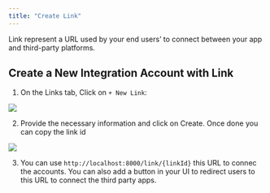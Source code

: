 ```yaml
---
title: "Create Link"
---
```


Link represent a URL used by your end users’ to connect between your app and third-party platforms.

## Create a New Integration Account with Link

1. On the Links tab, Click on `+ New Link`:

<Frame>
  <img src="/images/integration_account/create_link.png" />
</Frame>

2. Provide the necessary information and click on Create. Once done you can copy the link id

<Frame>
  <img src="/images/integration_account/sample_link.png" />
</Frame>

3. You can use `http://localhost:8000/link/{linkId}` this URL to connec the accounts. You can also add a button in your UI to redirect
   users to this URL to connect the third party apps.
